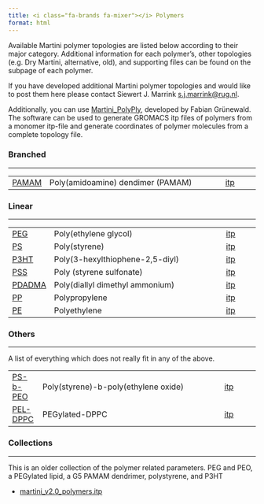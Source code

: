 ```yaml
---
title: <i class="fa-brands fa-mixer"></i> Polymers
format: html
---
```


<!-- to get rid of the borders in the tables -->
<style>
td, th {
   border: none!important;
}
</style>


Available Martini polymer topologies are listed below according to their major category. Additional information for each polymer's, other topologies (e.g. Dry Martini, alternative, old), and supporting files can be found on the subpage of each polymer.

If you have developed additional Martini polymer topologies and would like to post them here please contact Siewert J. Marrink [s.j.marrink@rug.nl](mailto: s.j.marrink@rug.nl).

 

Additionally, you can use [Martini_PolyPly](https://github.com/fgrunewald/Martini_PolyPly), developed by Fabian Grünewald. The software can be used to generate GROMACS itp files of polymers from a monomer itp-file and generate coordinates of polymer molecules from a complete topology file.

### Branched
<hr>

|       |                                       |        |
|-------|---------------------------------------|--------|
|[PAMAM](http://cgmartini.nl/index.php/force-field-parameters/polymers2/442-polymers.html?dir=Branched&lipid=PAMAM)  |	Poly(amidoamine) dendimer (PAMAM)	|  [itp](http://cgmartini.nl/images/parameters/polymers/Branched/PAMAM/martini_v2.0_PAMAM_G5.itp)   |

### Linear
<hr>


|       |                                       |        |
|-------|---------------------------------------|--------|
|[PEG](http://cgmartini.nl/index.php/force-field-parameters/polymers2/442-polymers.html?dir=Linear&lipid=PEG)	|Poly(ethylene glycol)	                |[itp](http://cgmartini.nl/images/parameters/polymers/Linear/PEG/martini_v2.0_PEO_27.itp)     |
|[PS](http://cgmartini.nl/index.php/force-field-parameters/polymers2/442-polymers.html?dir=Linear&lipid=PS)	    |Poly(styrene)	                        |[itp](http://cgmartini.nl/images/parameters/polymers/Linear/PS/martini_v2.0_PS_100.itp)     |
|[P3HT](http://cgmartini.nl/index.php/force-field-parameters/polymers2/442-polymers.html?dir=Linear&lipid=P3HT)	|Poly(3-hexylthiophene-2,5-diyl)        |[itp](http://cgmartini.nl/images/parameters/polymers/Linear/P3HT/martini_v2.0_P3HT_48.itp)     |
|[PSS](http://cgmartini.nl/index.php/force-field-parameters/polymers2/442-polymers.html?dir=Linear&lipid=PSS)	|Poly (styrene sulfonate)               |[itp](http://cgmartini.nl/images/parameters/polymers/Linear/PSS/martini_v2.2P_PSS_30.itp)     |
|[PDADMA](http://cgmartini.nl/index.php/force-field-parameters/polymers2/442-polymers.html?dir=Linear&lipid=PDADMA)	|Poly(diallyl dimethyl ammonium)	    |[itp](http://cgmartini.nl/images/parameters/polymers/Linear/PDADMA/martini_v2.2P_PDADMA_30.itp)     |
|[PP](http://cgmartini.nl/index.php/force-field-parameters/polymers2/442-polymers.html?dir=Linear&lipid=PP)	    |Polypropylene	                        |[itp](http://cgmartini.nl/images/parameters/polymers/Linear/PP/martini_v2.0_PP_100.itp)     |
|[PE](http://cgmartini.nl/index.php/force-field-parameters/polymers2/442-polymers.html?dir=Linear&lipid=PE)	    |Polyethylene	                        |[itp](http://cgmartini.nl/images/parameters/polymers/Linear/PE/martini_v2.0_PE_80.itp)     |

### Others
<hr>


A list of everything which does not really fit in any of the above.

|        |                                       |        |
|------- |---------------------------------------|--------|
|[PS-b-PEO](http://cgmartini.nl/index.php/force-field-parameters/polymers2/442-polymers.html?dir=Others&lipid=PS-b-PEO)|Poly(styrene)-b-poly(ethylene oxide)	 |[itp](http://cgmartini.nl/images/parameters/polymers/Others/PS-b-PEO/martini_v2.0_PSbPEO_10_23.itp)     |
|[PEL-DPPC](http://cgmartini.nl/index.php/force-field-parameters/polymers2/442-polymers.html?dir=Others&lipid=PEL-DPPC)|PEGylated-DPPC	                     |[itp](http://cgmartini.nl/images/parameters/polymers/Others/PEL-DPPC/martini_v2.0_PEL_45.itp)     |

### Collections
<hr>

This is an older collection of the polymer related parameters. PEG and PEO, a PEGylated lipid, a G5 PAMAM dendrimer, polystyrene, and P3HT

- [martini_v2.0_polymers.itp](http://cgmartini.nl/images/parameters/ITP/martini_v2.0_polymers.itp)